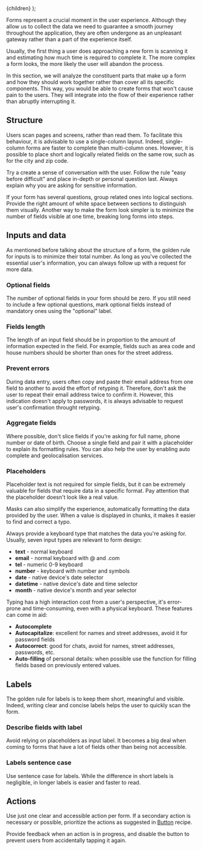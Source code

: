
  <MdxLayout title="Forms" description="Let the user talk with you">
    {children}
  </MdxLayout>
);

Forms represent a crucial moment in the user experience. Although they allow us to collect the data we need to guarantee a smooth journey throughout the application, they are often undergone as an unpleasant gateway rather than a part of the experience itself.

Usually, the first thing a user does approaching a new form is scanning it and estimating how much time is required to complete it. The more complex a form looks, the more likely the user will abandon the process.

In this section, we will analyze the constituent parts that make up a form and how they should work together rather than cover all its specific components. This way, you would be able to create forms that won't cause pain to the users. They will integrate into the flow of their experience rather than abruptly interrupting it.

## Structure

Users scan pages and screens, rather than read them. To facilitate this behaviour, it is advisable to use a single-column layout. Indeed, single-column forms are faster to complete than multi-column ones. However, it is possible to place short and logically related fields on the same row, such as for the city and zip code.

<Stack direction="row" columnGap={24}>
  <HintCard isBad image="/design/recipes/forms/structure-dont.png" />
  <HintCard image="/design/recipes/forms/structure-do.png" />
</Stack>

Try a create a sense of conversation with the user. Follow the rule "easy before difficult" and place in-depth or personal question last. Always explain why you are asking for sensitive information.

<Stack direction="row" columnGap={24}>
  <HintCard isBad image="/design/recipes/forms/order-dont.png" />
  <HintCard image="/design/recipes/forms/order-do.png" />
</Stack>

If your form has several questions, group related ones into logical sections. Provide the right amount of white space between sections to distinguish them visually. Another way to make the form look simpler is to minimize the number of fields visible at one time, breaking long forms into steps.

## Inputs and data

As mentioned before talking about the structure of a form, the golden rule for inputs is to minimize their total number. As long as you've collected the essential user's information, you can always follow up with a request for more data.

### Optional fields

The number of optional fields in your form should be zero. If you still need to include a few optional questions, mark optional fields instead of mandatory ones using the "optional" label.

<Stack direction="row" columnGap={24}>
  <HintCard isBad image="/design/recipes/forms/optional-dont.png" />
  <HintCard image="/design/recipes/forms/optional-do.png" />
</Stack>

### Fields length

The length of an input field should be in proportion to the amount of information expected in the field. For example, fields such as area code and house numbers should be shorter than ones for the street address.

<Stack direction="row" columnGap={24}>
  <HintCard isBad image="/design/recipes/forms/length-dont.png" />
  <HintCard image="/design/recipes/forms/length-do.png" />
</Stack>

### Prevent errors

During data entry, users often copy and paste their email address from one field to another to avoid the effort of retyping it. Therefore, don't ask the user to repeat their email address twice to confirm it. However, this indication doesn't apply to passwords, it is always advisable to request user's confirmation throught retyping.

<Stack direction="row" columnGap={24}>
  <HintCard isBad image="/design/recipes/forms/retype-dont.png" />
  <HintCard image="/design/recipes/forms/retype-do.png" />
</Stack>

### Aggregate fields

Where possible, don't slice fields if you're asking for full name, phone number or date of birth. Choose a single field and pair it with a placeholder to explain its formatting rules. You can also help the user by enabling auto complete and geolocalisation services.

<Stack direction="row" columnGap={24}>
  <HintCard isBad image="/design/recipes/forms/aggregate-dont.png" />
  <HintCard image="/design/recipes/forms/aggregate-do.png" />
</Stack>

### Placeholders

Placeholder text is not required for simple fields, but it can be extremely valuable for fields that require data in a specific format. Pay attention that the placeholder doesn't look like a real value.

<Stack direction="row" columnGap={24}>
  <HintCard isBad image="/design/recipes/forms/placeholder-dont.png" />
  <HintCard image="/design/recipes/forms/placeholder-do.png" />
</Stack>

Masks can also simplify the experience, automatically formatting the data provided by the user. When a value is displayed in chunks, it makes it easier to find and correct a typo.

Always provide a keyboard type that matches the data you're asking for. Usually, seven input types are relevant to form design:

- **text** - normal keyboard
- **email** - normal keyboard with @ and .com
- **tel** - numeric 0-9 keyboard
- **number** - keyboard with number and symbols
- **date** - native device's date selector
- **datetime** - native device's date and time selector
- **month** - native device's month and year selector

Typing has a high interaction cost from a user's perspective, it's error-prone and time-consuming, even with a physical keyboard. These features can come in aid:

- **Autocomplete**
- **Autocapitalize**: excellent for names and street addresses, avoid it for password fields
- **Autocorrect**: good for chats, avoid for names, street addresses, passwords, etc.
- **Auto-filling** of personal details: when possible use the function for filling fields based on previously entered values.

## Labels

The golden rule for labels is to keep them short, meaningful and visible. Indeed, writing clear and concise labels helps the user to quickly scan the form.

### Describe fields with label

Avoid relying on placeholders as input label. It becomes a big deal when coming to forms that have a lot of fields other than being not accessible.

<Stack direction="row" columnGap={24}>
  <HintCard isBad image="/design/recipes/forms/labels-dont.png" />
  <HintCard image="/design/recipes/forms/labels-do.png" />
</Stack>

### Labels sentence case

Use sentence case for labels. While the difference in short labels is negligible, in longer labels is easier and faster to read.

<Stack direction="row" columnGap={24}>
  <HintCard isBad image="/design/recipes/forms/case-dont.png" />
  <HintCard image="/design/recipes/forms/case-do.png" />
</Stack>

## Actions

Use just one clear and accessible action per form. If a secondary action is necessary or possible, prioritize the actions as suggested in [Button](/design/recipes/buttons/#identifying-buttons) recipe.

<Stack direction="row" columnGap={24}>
  <HintCard isBad image="/design/recipes/forms/relevance-dont.png" />
  <HintCard image="/design/recipes/forms/relevance-do.png" />
</Stack>

Provide feedback when an action is in progress, and disable the button to prevent users from accidentally tapping it again.

<Stack direction="row" columnGap={24}>
  <HintCard isBad image="/design/recipes/forms/progress-dont.png" />
  <HintCard image="/design/recipes/forms/progress-do.png" />
</Stack>

